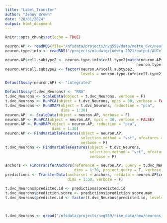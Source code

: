```yaml
---
title: "Label_Transfer"
author: "Jenny Brown"
date: "28/01/2024"
output: html_document
---
```


```r
knitr::opts_chunk$set(echo = TRUE)
```


```r
neuron.AP <- readRDS(file="/nfsdata/projects/nvg559/data/mette_dvc/neurons_Seurat_obj.rds")
neuron.type.info <- readRDS("/projects/mludwig/Ludwig-2021/output/AUCell/neuron_type_info.rds")

neuron.AP$cell.subtype2 <- neuron.type.info$cell.type2[match(neuron.AP$cell.subtype,
                                                           neuron.type.info$cell.type)]
neuron.AP$cell.subtype2 <- factor(neuron.AP$cell.subtype2, 
                                  levels = neuron.type.info$cell.type2)

DefaultAssay(neuron.AP) <- "integrated"

DefaultAssay(t.dvc_Neurons) <- "RNA"
t.dvc_Neurons <- ScaleData(object = t.dvc_Neurons, verbose = F) 
t.dvc_Neurons <- RunPCA(object = t.dvc_Neurons, npcs = 30, verbose = FALSE)
t.dvc_Neurons <- RunUMAP(object = t.dvc_Neurons, reduction = "pca", 
                         dims = 1:30)
neuron.AP  <- ScaleData(object = neuron.AP, verbose = F)
neuron.AP <- RunPCA(object = neuron.AP, npcs = 30, verbose = FALSE)
neuron.AP <- RunUMAP(object = neuron.AP, reduction = "pca", 
                     dims = 1:30)
neuron.AP <- FindVariableFeatures(object = neuron.AP, 
                                  selection.method = "vst", nfeatures = 2000, 
                                  verbose = F)
t.dvc_Neurons <- FindVariableFeatures(object = t.dvc_Neurons, 
                                      selection.method = "vst", nfeatures = 2000, 
                                      verbose = F)

anchors <- FindTransferAnchors(reference = neuron.AP, query = t.dvc_Neurons, 
                               dims = 1:30, project.query = T, verbose = F)
predictions <- TransferData(anchorset = anchors, refdata = neuron.AP$cell.subtype2, 
                            dims = 1:30, verbose = F)

t.dvc_Neurons$predicted.id <- predictions$predicted.id
t.dvc_Neurons$prediction.score <- predictions$prediction.score.max
t.dvc_Neurons$predicted.id <- factor(t.dvc_Neurons$predicted.id, levels =c(paste0("Chat",seq(1:3)),
                                                                           paste0("GABA", seq(1:7)),
                                                                           paste0("Glu", seq(1:15))))

t.dvc_Neurons <- qread("/nfsdata/projects/nvg559/rike_data/new/neurons_merged_log_filt_integrated_labeled.qs")

```
